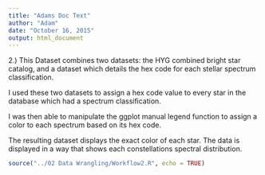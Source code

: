 ```yaml
---
title: "Adams Doc Text"
author: "Adam"
date: "October 16, 2015"
output: html_document
---
```


2.) This Dataset combines two datasets: the HYG combined bright star catalog, and a dataset which details the hex code for each stellar spectrum classification.

I used these two datasets to assign a hex code value to every star in the database which had a spectrum classification.

I was then able to manipulate the ggplot manual legend function to assign a color to each spectrum based on its hex code.

The resulting dataset displays the exact color of each star. The data is displayed in a way that shows each constellations spectral distribution.
```r
source("../02 Data Wrangling/Workflow2.R", echo = TRUE)
```
